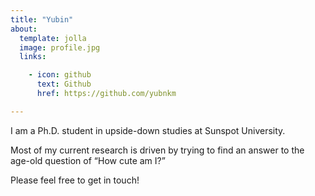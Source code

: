 ```yaml
---
title: "Yubin"
about:
  template: jolla
  image: profile.jpg
  links:

    - icon: github
      text: Github
      href: https://github.com/yubnkm

---
```


I am a Ph.D. student in upside-down studies at Sunspot University.

Most of my current research is driven by trying to find an answer to the age-old question of “How cute am I?"

Please feel free to get in touch!